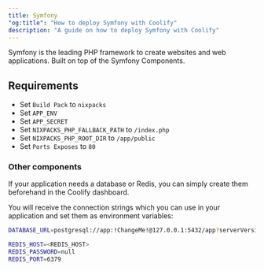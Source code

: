 ```yaml
---
title: Symfony
"og:title": "How to deploy Symfony with Coolify"
description: "A guide on how to deploy Symfony with Coolify"
---
```


Symfony is the leading PHP framework to create websites and web applications. Built on top of the Symfony Components. 

## Requirements

- Set `Build Pack` to `nixpacks`
- Set `APP_ENV`
- Set `APP_SECRET`
- Set `NIXPACKS_PHP_FALLBACK_PATH` to `/index.php`
- Set `NIXPACKS_PHP_ROOT_DIR` to `/app/public`
- Set `Ports Exposes` to `80`


### Other components

If your application needs a database or Redis, you can simply create them beforehand in the Coolify dashboard.

You will receive the connection strings which you can use in your application and set them as environment variables:

```bash
DATABASE_URL=postgresql://app:!ChangeMe!@127.0.0.1:5432/app?serverVersion=16&charset=utf8

REDIS_HOST=<REDIS_HOST>
REDIS_PASSWORD=null
REDIS_PORT=6379
```
